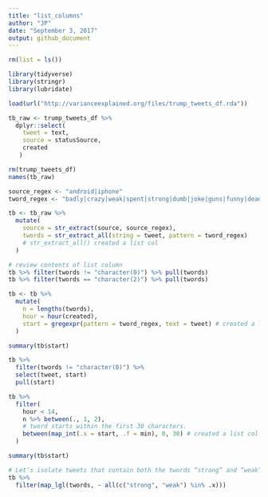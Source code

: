```yaml
---
title: "list_columns"
author: "JP"
date: "September 3, 2017"
output: github_document
---
```


```r
rm(list = ls())

library(tidyverse)
library(stringr)
library(lubridate)

load(url("http://varianceexplained.org/files/trump_tweets_df.rda"))

tb_raw <- trump_tweets_df %>% 
  dplyr::select(
    tweet = text, 
    source = statusSource,
    created
   ) 

rm(trump_tweets_df)
names(tb_raw)
```


```r
source_regex <- "android|iphone"
tword_regex <- "badly|crazy|weak|spent|strong|dumb|joke|guns|funny|dead"

tb <- tb_raw %>%
  mutate(
    source = str_extract(source, source_regex),
    twords = str_extract_all(string = tweet, pattern = tword_regex) 
    # str_extract_all() created a list col
  )

# review contents of list column
tb %>% filter(twords != "character(0)") %>% pull(twords)
tb %>% filter(twords == "character(2)") %>% pull(twords)

tb <- tb %>%
  mutate(
    n = lengths(twords),
    hour = hour(created),
    start = gregexpr(pattern = tword_regex, text = tweet) # created a list col
  )

summary(tb$start)

tb %>% 
  filter(twords != "character(0)") %>% 
  select(tweet, start)
  pull(start)

```

```r
tb %>%
  filter(
    hour < 14,
    n %>% between(., 1, 2),
    # tword starts within the first 30 characters.
    between(map_int(.x = start, .f = min), 0, 30) # created a list col
  )

summary(tb$start)

# Let’s isolate tweets that contain both the twords “strong” and “weak”.
tb %>%
  filter(map_lgl(twords, ~ all(c("strong", "weak") %in% .x)))
```


